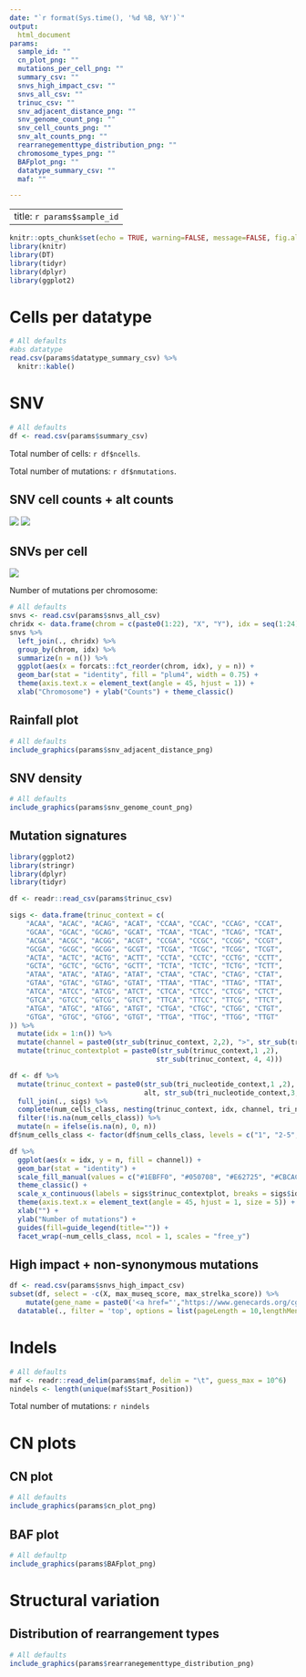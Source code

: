 ```yaml
---
date: "`r format(Sys.time(), '%d %B, %Y')`"
output:
  html_document
params:
  sample_id: ""
  cn_plot_png: ""
  mutations_per_cell_png: ""
  summary_csv: ""
  snvs_high_impact_csv: ""
  snvs_all_csv: ""
  trinuc_csv: ""
  snv_adjacent_distance_png: ""
  snv_genome_count_png: ""
  snv_cell_counts_png: ""
  snv_alt_counts_png: ""
  rearranegementtype_distribution_png: ""
  chromosome_types_png: ""
  BAFplot_png: ""
  datatype_summary_csv: ""
  maf: ""

---
```

---
title: `r params$sample_id`
---

```r
knitr::opts_chunk$set(echo = TRUE, warning=FALSE, message=FALSE, fig.align = 'center')
library(knitr)
library(DT)
library(tidyr)
library(dplyr)
library(ggplot2)
```


# Cells per datatype
```r
# All defaults
#abs datatype
read.csv(params$datatype_summary_csv) %>%
  knitr::kable()
```

# SNV
```r
# All defaults
df <- read.csv(params$summary_csv)
```
Total number of cells: `r df$ncells`.

Total number of mutations: `r df$nmutations`.

## SNV cell counts + alt counts
![](`r params$snv_alt_counts_png`) ![](`r params$snv_alt_counts_png`)

## SNVs per cell
![](`r params$mutations_per_cell_png`)

Number of mutations per chromosome:


```r
# All defaults
snvs <- read.csv(params$snvs_all_csv)
chridx <- data.frame(chrom = c(paste0(1:22), "X", "Y"), idx = seq(1:24))
snvs %>%
  left_join(., chridx) %>%
  group_by(chrom, idx) %>%
  summarize(n = n()) %>%
  ggplot(aes(x = forcats::fct_reorder(chrom, idx), y = n)) +
  geom_bar(stat = "identity", fill = "plum4", width = 0.75) +
  theme(axis.text.x = element_text(angle = 45, hjust = 1)) +
  xlab("Chromosome") + ylab("Counts") + theme_classic()
```

## Rainfall plot
```r
# All defaults
include_graphics(params$snv_adjacent_distance_png)
```

## SNV density
```r
# All defaults
include_graphics(params$snv_genome_count_png)
```

## Mutation signatures
```r
library(ggplot2)
library(stringr)
library(dplyr)
library(tidyr)

df <- readr::read_csv(params$trinuc_csv)

sigs <- data.frame(trinuc_context = c(
    "ACAA", "ACAC", "ACAG", "ACAT", "CCAA", "CCAC", "CCAG", "CCAT",
    "GCAA", "GCAC", "GCAG", "GCAT", "TCAA", "TCAC", "TCAG", "TCAT",
    "ACGA", "ACGC", "ACGG", "ACGT", "CCGA", "CCGC", "CCGG", "CCGT",
    "GCGA", "GCGC", "GCGG", "GCGT", "TCGA", "TCGC", "TCGG", "TCGT",
    "ACTA", "ACTC", "ACTG", "ACTT", "CCTA", "CCTC", "CCTG", "CCTT",
    "GCTA", "GCTC", "GCTG", "GCTT", "TCTA", "TCTC", "TCTG", "TCTT",
    "ATAA", "ATAC", "ATAG", "ATAT", "CTAA", "CTAC", "CTAG", "CTAT",
    "GTAA", "GTAC", "GTAG", "GTAT", "TTAA", "TTAC", "TTAG", "TTAT",
    "ATCA", "ATCC", "ATCG", "ATCT", "CTCA", "CTCC", "CTCG", "CTCT",
    "GTCA", "GTCC", "GTCG", "GTCT", "TTCA", "TTCC", "TTCG", "TTCT",
    "ATGA", "ATGC", "ATGG", "ATGT", "CTGA", "CTGC", "CTGG", "CTGT",
    "GTGA", "GTGC", "GTGG", "GTGT", "TTGA", "TTGC", "TTGG", "TTGT"
)) %>%
  mutate(idx = 1:n()) %>%
  mutate(channel = paste0(str_sub(trinuc_context, 2,2), ">", str_sub(trinuc_context, 3,3))) %>%
  mutate(trinuc_contextplot = paste0(str_sub(trinuc_context,1 ,2),
                                    str_sub(trinuc_context, 4, 4)))

df <- df %>%
  mutate(trinuc_context = paste0(str_sub(tri_nucleotide_context,1 ,2),
                                 alt, str_sub(tri_nucleotide_context,3, 3))) %>%
  full_join(., sigs) %>%
  complete(num_cells_class, nesting(trinuc_context, idx, channel, tri_nucleotide_context, ref, alt)) %>%
  filter(!is.na(num_cells_class)) %>%
  mutate(n = ifelse(is.na(n), 0, n))
df$num_cells_class <- factor(df$num_cells_class, levels = c("1", "2-5", "6-20", ">20"))

df %>%
  ggplot(aes(x = idx, y = n, fill = channel)) +
  geom_bar(stat = "identity") +
  scale_fill_manual(values = c("#1EBFF0", "#050708", "#E62725", "#CBCACB", "#A1CF64", "#EDC8C5")) +
  theme_classic() +
  scale_x_continuous(labels = sigs$trinuc_contextplot, breaks = sigs$idx) +
  theme(axis.text.x = element_text(angle = 45, hjust = 1, size = 5)) +
  xlab("") +
  ylab("Number of mutations") +
  guides(fill=guide_legend(title="")) +
  facet_wrap(~num_cells_class, ncol = 1, scales = "free_y")
```


## High impact + non-synonymous mutations
```r
df <- read.csv(params$snvs_high_impact_csv)
subset(df, select = -c(X, max_museq_score, max_strelka_score)) %>%
    mutate(gene_name = paste0('<a href="',"https://www.genecards.org/cgi-bin/carddisp.pl?gene=",gene_name,'">',gene_name ,"</a>")) %>%
  datatable(., filter = 'top', options = list(pageLength = 10,lengthMenu = list(c(10, 25, 50, 100, -1), list('10', '25', '50','100', 'All')) ), escape = FALSE)
```


# Indels
```r
# All defaults
maf <- readr::read_delim(params$maf, delim = "\t", guess_max = 10^6)
nindels <- length(unique(maf$Start_Position))
```

Total number of mutations: `r nindels`


# CN plots

## CN plot
```r
# All defaults
include_graphics(params$cn_plot_png)
```


## BAF plot
```r
# All defaultp
include_graphics(params$BAFplot_png)

```

# Structural variation

## Distribution of rearrangement types
```r
# All defaults
include_graphics(params$rearranegementtype_distribution_png)
```

